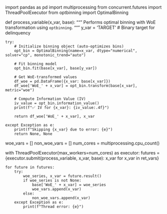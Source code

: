
import pandas as pd
import multiprocessing
from concurrent.futures import ThreadPoolExecutor
from optbinning import OptimalBinning

def process_variable(x_var, base):
    """
    Performs optimal binning with WoE transformation using `optbinning`.
    """
    y_var = 'TARGET'  # Binary target for delinquency

    try:
        # Initialize binning object (auto-optimizes bins)
        opt_bin = OptimalBinning(name=x_var, dtype="numerical", solver="cp", monotonic_trend="auto")

        # Fit binning model
        opt_bin.fit(base[x_var], base[y_var])

        # Get WoE-transformed values
        df_woe = pd.DataFrame({x_var: base[x_var]})
        df_woe['WoE_' + x_var] = opt_bin.transform(base[x_var], metric="woe")

        # Compute Information Value (IV)
        iv_value = opt_bin.information_value()
        print(f"✅ IV for {x_var}: {iv_value:.4f}")

        return df_woe['WoE_' + x_var], x_var

    except Exception as e:
        print(f"Skipping {x_var} due to error: {e}")
        return None, None


woe_vars = []
non_woe_vars = []
num_cores = multiprocessing.cpu_count()

with ThreadPoolExecutor(max_workers=num_cores) as executor:
    futures = {executor.submit(process_variable, x_var, base): x_var for x_var in ret_vars}
    
    for future in futures:
        try:
            woe_series, x_var = future.result()
            if woe_series is not None:
                base['WoE_' + x_var] = woe_series
                woe_vars.append(x_var)
            else:
                non_woe_vars.append(x_var)
        except Exception as e:
            print(f"Thread error: {e}")
